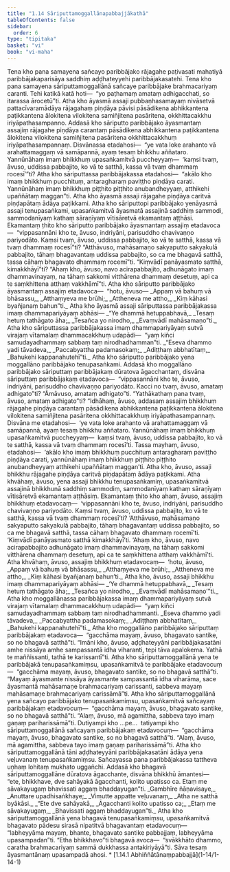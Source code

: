 ```yaml
---
title: "1.14 Sāriputtamoggallānapabbajjākathā"
tableOfContents: false
sidebar:
  order: 6
type: "tipitaka"
basket: "vi"
book: "vi-maha"
---
```



<DynamicBreadcrumb />

<Division number="60" book="vi-maha" bookNo="3" page="50">

<Paragraph number="220" book="vi-maha">
Tena kho pana samayena sañcayo paribbājako rājagahe paṭivasati mahatiyā paribbājakaparisāya saddhiṃ aḍḍhateyyehi paribbājakasatehi. Tena kho pana samayena sāriputtamoggallānā sañcaye paribbājake brahmacariyaṃ caranti. Tehi katikā katā hoti—  “yo paṭhamaṃ amataṃ adhigacchati, so itarassa ārocetū”ti.


</Paragraph>

<Paragraph number="221" book="vi-maha">
Atha kho āyasmā assaji pubbaṇhasamayaṃ nivāsetvā pattacīvaramādāya rājagahaṃ piṇḍāya pāvisi pāsādikena abhikkantena paṭikkantena ālokitena vilokitena samiñjitena pasāritena, okkhittacakkhu iriyāpathasampanno. Addasā kho sāriputto paribbājako āyasmantaṃ assajiṃ rājagahe piṇḍāya carantaṃ pāsādikena abhikkantena paṭikkantena ālokitena vilokitena samiñjitena pasāritena okkhittacakkhuṃ iriyāpathasampannaṃ. Disvānassa etadahosi—  “ye vata loke arahanto vā arahattamaggaṃ vā samāpannā, ayaṃ tesaṃ bhikkhu aññataro. Yannūnāhaṃ imaṃ bhikkhuṃ upasaṅkamitvā puccheyyaṃ—  ‘kaṃsi tvaṃ, āvuso, uddissa pabbajito, ko vā te satthā, kassa vā tvaṃ dhammaṃ rocesī’”ti? Atha kho sāriputtassa paribbājakassa etadahosi—  “akālo kho imaṃ bhikkhuṃ pucchituṃ, antaragharaṃ paviṭṭho piṇḍāya carati. Yannūnāhaṃ imaṃ bhikkhuṃ piṭṭhito piṭṭhito anubandheyyaṃ, atthikehi upaññātaṃ maggan”ti. Atha kho āyasmā assaji rājagahe piṇḍāya caritvā piṇḍapātaṃ ādāya paṭikkami. Atha kho sāriputtopi paribbājako yenāyasmā assaji tenupasaṅkami, upasaṅkamitvā āyasmatā assajinā saddhiṃ sammodi, sammodanīyaṃ kathaṃ sāraṇīyaṃ vītisāretvā ekamantaṃ aṭṭhāsi. Ekamantaṃ ṭhito kho sāriputto paribbājako āyasmantaṃ assajiṃ etadavoca—  “vippasannāni kho te, āvuso, indriyāni, parisuddho chavivaṇṇo pariyodāto. Kaṃsi tvaṃ, āvuso, uddissa pabbajito, ko vā te satthā, kassa vā tvaṃ dhammaṃ rocesī”ti? “Atthāvuso, mahāsamaṇo sakyaputto sakyakulā pabbajito, tāhaṃ bhagavantaṃ uddissa pabbajito, so ca me bhagavā satthā, tassa cāhaṃ bhagavato dhammaṃ rocemī”ti. “Kiṃvādī panāyasmato satthā, kimakkhāyī”ti? “Ahaṃ kho, āvuso, navo acirapabbajito, adhunāgato imaṃ dhammavinayaṃ, na tāhaṃ sakkomi vitthārena dhammaṃ desetuṃ, api ca te saṃkhittena atthaṃ vakkhāmī”ti. Atha kho sāriputto paribbājako āyasmantaṃ assajiṃ etadavoca—  “hotu, āvuso—


</Paragraph>

<Paragraph number="222" type="verses" book="vi-maha">
_Appaṃ vā bahuṃ vā bhāsassu,_  
_Atthaṃyeva me brūhi;_  
_Attheneva me attho,_  
_Kiṃ kāhasi byañjanaṃ bahun”ti._  



</Paragraph>

<Paragraph number="223" book="vi-maha">
Atha kho āyasmā assaji sāriputtassa paribbājakassa imaṃ dhammapariyāyaṃ abhāsi—


</Paragraph>

<Paragraph number="224" type="verses" book="vi-maha">
_“Ye dhammā hetuppabhavā,_  
_Tesaṃ hetuṃ tathāgato āha;_  
_Tesañca yo nirodho,_  
_Evaṃvādī mahāsamaṇo”ti._  



</Paragraph>

<Paragraph number="225" book="vi-maha">
Atha kho sāriputtassa paribbājakassa imaṃ dhammapariyāyaṃ sutvā virajaṃ vītamalaṃ dhammacakkhuṃ udapādi—  “yaṃ kiñci samudayadhammaṃ sabbaṃ taṃ nirodhadhamman”ti.


</Paragraph>

<Paragraph number="226" type="verses" book="vi-maha">
_“Eseva dhammo yadi tāvadeva,_  
_Paccabyattha padamasokaṃ;_  
_Adiṭṭhaṃ abbhatītaṃ,_  
_Bahukehi kappanahutehī”ti._  



</Paragraph>

</Division>
<Division number="61" book="vi-maha" bookNo="3" page="52">

<Paragraph number="227" book="vi-maha">
Atha kho sāriputto paribbājako yena moggallāno paribbājako tenupasaṅkami. Addasā kho moggallāno paribbājako sāriputtaṃ paribbājakaṃ dūratova āgacchantaṃ, disvāna sāriputtaṃ paribbājakaṃ etadavoca—  “vippasannāni kho te, āvuso, indriyāni, parisuddho chavivaṇṇo pariyodāto. Kacci no tvaṃ, āvuso, amataṃ adhigato”ti? “Āmāvuso, amataṃ adhigato”ti. “Yathākathaṃ pana tvaṃ, āvuso, amataṃ adhigato”ti? “Idhāhaṃ, āvuso, addasaṃ assajiṃ bhikkhuṃ rājagahe piṇḍāya carantaṃ pāsādikena abhikkantena paṭikkantena ālokitena vilokitena samiñjitena pasāritena okkhittacakkhuṃ iriyāpathasampannaṃ. Disvāna me etadahosi—  ‘ye vata loke arahanto vā arahattamaggaṃ vā samāpannā, ayaṃ tesaṃ bhikkhu aññataro. Yannūnāhaṃ imaṃ bhikkhuṃ upasaṅkamitvā puccheyyaṃ—  kaṃsi tvaṃ, āvuso, uddissa pabbajito, ko vā te satthā, kassa vā tvaṃ dhammaṃ rocesī’ti. Tassa mayhaṃ, āvuso, etadahosi—  ‘akālo kho imaṃ bhikkhuṃ pucchituṃ antaragharaṃ paviṭṭho piṇḍāya carati, yannūnāhaṃ imaṃ bhikkhuṃ piṭṭhito piṭṭhito anubandheyyaṃ atthikehi upaññātaṃ maggan’ti. Atha kho, āvuso, assaji bhikkhu rājagahe piṇḍāya caritvā piṇḍapātaṃ ādāya paṭikkami. Atha khvāhaṃ, āvuso, yena assaji bhikkhu tenupasaṅkamiṃ, upasaṅkamitvā assajinā bhikkhunā saddhiṃ sammodiṃ, sammodanīyaṃ kathaṃ sāraṇīyaṃ vītisāretvā ekamantaṃ aṭṭhāsiṃ. Ekamantaṃ ṭhito kho ahaṃ, āvuso, assajiṃ bhikkhuṃ etadavocaṃ—  ‘vippasannāni kho te, āvuso, indriyāni, parisuddho chavivaṇṇo pariyodāto. Kaṃsi tvaṃ, āvuso, uddissa pabbajito, ko vā te satthā, kassa vā tvaṃ dhammaṃ rocesī’ti? ‘Atthāvuso, mahāsamaṇo sakyaputto sakyakulā pabbajito, tāhaṃ bhagavantaṃ uddissa pabbajito, so ca me bhagavā satthā, tassa cāhaṃ bhagavato dhammaṃ rocemī’ti. ‘Kiṃvādī panāyasmato satthā kimakkhāyī’ti. ‘Ahaṃ kho, āvuso, navo acirapabbajito adhunāgato imaṃ dhammavinayaṃ, na tāhaṃ sakkomi vitthārena dhammaṃ desetuṃ, api ca te saṃkhittena atthaṃ vakkhāmī’ti. Atha khvāhaṃ, āvuso, assajiṃ bhikkhuṃ etadavocaṃ—  ‘hotu, āvuso,


</Paragraph>

<Paragraph number="228" type="verses" book="vi-maha">
_Appaṃ vā bahuṃ vā bhāsassu,_  
_Atthaṃyeva me brūhi;_  
_Attheneva me attho,_  
_Kiṃ kāhasi byañjanaṃ bahun’ti._  



</Paragraph>

<Paragraph number="229" book="vi-maha">
Atha kho, āvuso, assaji bhikkhu imaṃ dhammapariyāyaṃ abhāsi—


</Paragraph>

<Paragraph number="230" type="verses" book="vi-maha">
_‘Ye dhammā hetuppabhavā,_  
_Tesaṃ hetuṃ tathāgato āha;_  
_Tesañca yo nirodho,_  
_Evaṃvādī mahāsamaṇo’”ti._  



</Paragraph>

<Paragraph number="231" book="vi-maha">
Atha kho moggallānassa paribbājakassa imaṃ dhammapariyāyaṃ sutvā virajaṃ vītamalaṃ dhammacakkhuṃ udapādi—  “yaṃ kiñci samudayadhammaṃ sabbaṃ taṃ nirodhadhammanti.


</Paragraph>

<Paragraph number="232" type="verses" book="vi-maha">
_Eseva dhammo yadi tāvadeva,_  
_Paccabyattha padamasokaṃ;_  
_Adiṭṭhaṃ abbhatītaṃ,_  
_Bahukehi kappanahutehī”ti._  



</Paragraph>

</Division>
<Division number="62" book="vi-maha" bookNo="3" page="53">

<Paragraph number="233" book="vi-maha">
Atha kho moggallāno paribbājako sāriputtaṃ paribbājakaṃ etadavoca—  “gacchāma mayaṃ, āvuso, bhagavato santike, so no bhagavā satthā”ti. “Imāni kho, āvuso, aḍḍhateyyāni paribbājakasatāni amhe nissāya amhe sampassantā idha viharanti, tepi tāva apalokema. Yathā te maññissanti, tathā te karissantī”ti. Atha kho sāriputtamoggallānā yena te paribbājakā tenupasaṅkamiṃsu, upasaṅkamitvā te paribbājake etadavocuṃ—  “gacchāma mayaṃ, āvuso, bhagavato santike, so no bhagavā satthā”ti. “Mayaṃ āyasmante nissāya āyasmante sampassantā idha viharāma, sace āyasmantā mahāsamaṇe brahmacariyaṃ carissanti, sabbeva mayaṃ mahāsamaṇe brahmacariyaṃ carissāmā”ti.


</Paragraph>

<Paragraph number="234" book="vi-maha">
Atha kho sāriputtamoggallānā yena sañcayo paribbājako tenupasaṅkamiṃsu, upasaṅkamitvā sañcayaṃ paribbājakaṃ etadavocuṃ—  “gacchāma mayaṃ, āvuso, bhagavato santike, so no bhagavā satthā”ti. “Alaṃ, āvuso, mā agamittha, sabbeva tayo imaṃ gaṇaṃ pariharissāmā”ti. Dutiyampi kho …pe…  tatiyampi kho sāriputtamoggallānā sañcayaṃ paribbājakaṃ etadavocuṃ—  “gacchāma mayaṃ, āvuso, bhagavato santike, so no bhagavā satthā”ti. “Alaṃ, āvuso, mā agamittha, sabbeva tayo imaṃ gaṇaṃ pariharissāmā”ti. Atha kho sāriputtamoggallānā tāni aḍḍhateyyāni paribbājakasatāni ādāya yena veḷuvanaṃ tenupasaṅkamiṃsu. Sañcayassa pana paribbājakassa tattheva uṇhaṃ lohitaṃ mukhato uggañchi.


</Paragraph>

<Paragraph number="235" book="vi-maha">
Addasā kho bhagavā sāriputtamoggallāne dūratova āgacchante, disvāna bhikkhū āmantesi—  “ete, bhikkhave, dve sahāyakā āgacchanti, kolito upatisso ca. Etaṃ me sāvakayugaṃ bhavissati aggaṃ bhaddayugan”ti.


</Paragraph>

<Paragraph number="236" type="verses" book="vi-maha">
_Gambhīre ñāṇavisaye,_  
_Anuttare upadhisaṅkhaye;_  
_Vimutte appatte veḷuvanaṃ,_  
_Atha ne satthā byākāsi._  



</Paragraph>

<Paragraph number="237" type="verses" book="vi-maha">
_“Ete dve sahāyakā,_  
_Āgacchanti kolito upatisso ca;_  
_Etaṃ me sāvakayugaṃ,_  
_Bhavissati aggaṃ bhaddayugan”ti._  



</Paragraph>

<Paragraph number="238" book="vi-maha">
Atha kho sāriputtamoggallānā yena bhagavā tenupasaṅkamiṃsu, upasaṅkamitvā bhagavato pādesu sirasā nipatitvā bhagavantaṃ etadavocuṃ—  “labheyyāma mayaṃ, bhante, bhagavato santike pabbajjaṃ, labheyyāma upasampadan”ti. “Etha bhikkhavo”ti bhagavā avoca—  “svākkhāto dhammo, caratha brahmacariyaṃ sammā dukkhassa antakiriyāyā”ti. Sāva tesaṃ āyasmantānaṃ upasampadā ahosi.

</Paragraph>
</Division>

<TableOfContents book="vi-maha" section="1.14">
* [1.14.1 Abhiññātānaṃpabbajjā](1-14/1-14-1)
</TableOfContents>